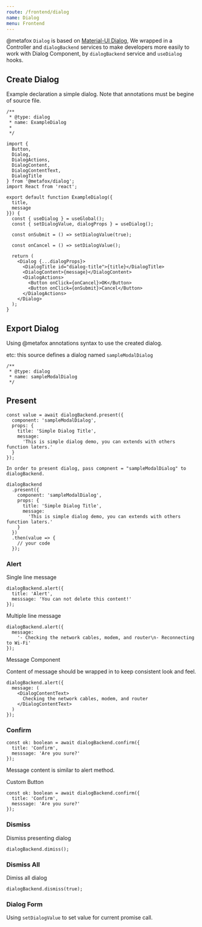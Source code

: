```yaml
---
route: /frontend/dialog
name: Dialog
menu: Frontend
---
```


@metafox `Dialog` is based on [Material-UI Dialog](https://material-ui.com/components/dialogs/#dialog),
We wrapped in a Controller and `dialogBackend` services
to make developers more easily to work with Dialog Component, by `dialogBackend` service and `useDialog` hooks.

## Create Dialog

Example declaration a simple dialog. Note that annotations must be begine of source file.

```tsx
/**
 * @type: dialog
 * name: ExampleDialog
 *
 */

import {
  Button,
  Dialog,
  DialogActions,
  DialogContent,
  DialogContentText,
  DialogTitle
} from '@metafox/dialog';
import React from 'react';

export default function ExampleDialog({
  title,
  message
}}) {
  const { useDialog } = useGlobal();
  const { setDialogValue, dialogProps } = useDialog();

  const onSubmit = () => setDialogValue(true);

  const onCancel = () => setDialogValue();

  return (
    <Dialog {...dialogProps}>
      <DialogTitle id="dialog-title">{title}</DialogTitle>
      <DialogContent>{message}</DialogContent>
      <DialogActions>
        <Button onClick={onCancel}>OK</Button>
        <Button onClick={onSubmit}>Cancel</Button>
      </DialogActions>
    </Dialog>
  );
}
```

## Export Dialog

Using @metafox annotations syntax to use the created dialog.

etc: this source defines a dialog named `sampleModalDialog`

```text
/**
 * @type: dialog
 * name: sampleModalDialog
 */
```

## Present

```tsx
const value = await dialogBackend.present({
  component: 'sampleModalDialog',
  props: {
    title: 'Simple Dialog Title',
    message:
      'This is simple dialog demo, you can extends with others function laters.'
  }
});

In order to present dialog, pass compnent = "sampleModalDialog" to dialogBackend.

dialogBackend
  .present({
    component: 'sampleModalDialog',
    props: {
      title: 'Simple Dialog Title',
      message:
        'This is simple dialog demo, you can extends with others function laters.'
    }
  })
  .then(value => {
    // your code
  });
```

### Alert

Single line message

```tsx
dialogBackend.alert({
  title: 'Alert',
  messsage: 'You can not delete this content!'
});
```

Multiple line message

```tsx
dialogBackend.alert({
  message:
    '- Checking the network cables, modem, and router\n- Reconnecting to Wi-Fi'
});
```

Message Component

Content of message should be wrapped in <DialogContentText/> to keep consistent look and feel.

```tsx
dialogBackend.alert({
  message: (
    <DialogContentText>
      Checking the network cables, modem, and router
    </DialogContentText>
  )
});
```

### Confirm

```tsx
const ok: boolean = await dialogBackend.confirm({
  title: 'Confirm',
  messsage: 'Are you sure?'
});
```

Message content is similar to alert method.

Custom Button

```tsx
const ok: boolean = await dialogBackend.confirm({
  title: 'Confirm',
  messsage: 'Are you sure?'
});
```

### Dismiss

Dismiss presenting dialog

```tsx
dialogBackend.dimiss();
```

### Dismiss All

Dimiss all dialog

```tsx
dialogBackend.dismiss(true);
```

### Dialog Form

Using `setDialogValue` to set value for current promise call.
